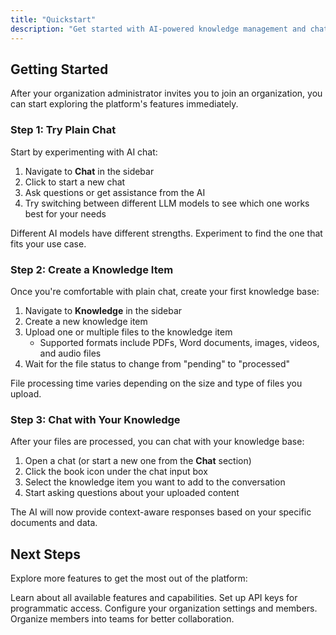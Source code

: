 ```yaml
---
title: "Quickstart"
description: "Get started with AI-powered knowledge management and chat"
---
```


## Getting Started

After your organization administrator invites you to join an organization, you can start exploring the platform's features immediately.

### Step 1: Try Plain Chat

Start by experimenting with AI chat:

1. Navigate to **Chat** in the sidebar
2. Click to start a new chat
3. Ask questions or get assistance from the AI
4. Try switching between different LLM models to see which one works best for your needs

<Tip>Different AI models have different strengths. Experiment to find the one that fits your use case.</Tip>

### Step 2: Create a Knowledge Item

Once you're comfortable with plain chat, create your first knowledge base:

1. Navigate to **Knowledge** in the sidebar
2. Create a new knowledge item
3. Upload one or multiple files to the knowledge item
   - Supported formats include PDFs, Word documents, images, videos, and audio files
4. Wait for the file status to change from "pending" to "processed"

<Note>File processing time varies depending on the size and type of files you upload.</Note>

### Step 3: Chat with Your Knowledge

After your files are processed, you can chat with your knowledge base:

1. Open a chat (or start a new one from the **Chat** section)
2. Click the book icon under the chat input box
3. Select the knowledge item you want to add to the conversation
4. Start asking questions about your uploaded content

The AI will now provide context-aware responses based on your specific documents and data.

## Next Steps

Explore more features to get the most out of the platform:

<CardGroup cols={2}>

<Card title="Features Overview" icon="sparkles" href="/essentials/features">
  Learn about all available features and capabilities.
</Card>

<Card title="Manage API Keys" icon="key" href="/essentials/api_keys">
  Set up API keys for programmatic access.
</Card>

<Card title="Organization Settings" icon="gear" href="/org_management/settings">
  Configure your organization settings and members.
</Card>

<Card title="Team Collaboration" icon="users" href="/org_management/teams">
  Organize members into teams for better collaboration.
</Card>

</CardGroup>